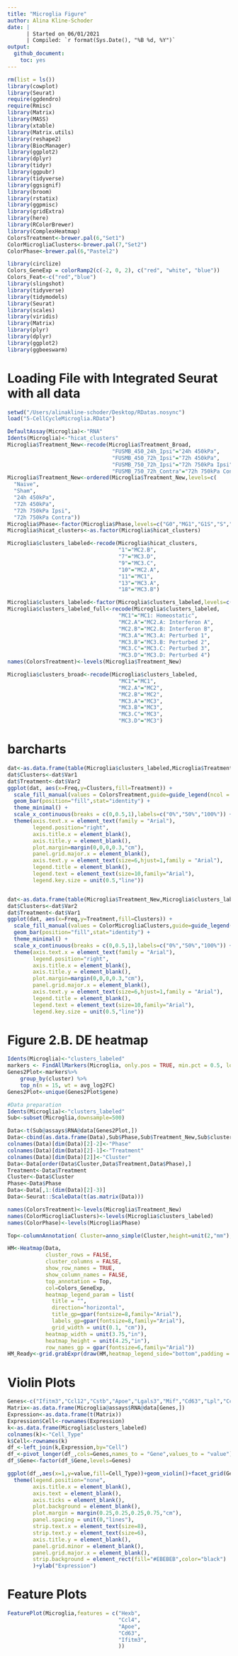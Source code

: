 ```yaml
---
title: "Microglia Figure"
author: Alina Kline-Schoder
date: | 
      | Started on 06/01/2021
      | Compiled: `r format(Sys.Date(), "%B %d, %Y")`
output:
  github_document:
    toc: yes
---
```



```r
rm(list = ls())
library(cowplot)
library(Seurat)
require(ggdendro)
require(Rmisc)
library(Matrix)
library(MASS)
library(xtable)
library(Matrix.utils)
library(reshape2)
library(BiocManager)
library(ggplot2)
library(dplyr)
library(tidyr)
library(ggpubr)
library(tidyverse)
library(ggsignif)
library(broom)
library(rstatix)
library(ggpmisc)
library(gridExtra)
library(here)
library(RColorBrewer)
library(ComplexHeatmap)
ColorsTreatment<-brewer.pal(6,"Set1")
ColorMicrogliaClusters<-brewer.pal(7,"Set2")
ColorPhase<-brewer.pal(6,"Pastel2")

library(circlize)
Colors_GeneExp = colorRamp2(c(-2, 0, 2), c("red", "white", "blue"))
Colors_Feat<-c("red","blue")
library(slingshot)
library(tidyverse)
library(tidymodels)
library(Seurat)
library(scales)
library(viridis)
library(Matrix)
library(plyr)
library(dplyr)
library(ggplot2)
library(ggbeeswarm)
```

# Loading File with Integrated Seurat with all data
```r
setwd("/Users/alinakline-schoder/Desktop/RDatas.nosync")
load("5-CellCycleMicroglia.RData")

DefaultAssay(Microglia)<-"RNA"
Idents(Microglia)<-"hicat_clusters"
Microglia$Treatment_New<-recode(Microglia$Treatment_Broad,
                                 "FUSMB_450_24h_Ipsi"="24h 450kPa",
                                 "FUSMB_450_72h_Ipsi"="72h 450kPa",
                                 "FUSMB_750_72h_Ipsi"="72h 750kPa Ipsi",
                                 "FUSMB_750_72h_Contra"="72h 750kPa Contra")
Microglia$Treatment_New<-ordered(Microglia$Treatment_New,levels=c(
  "Naive",
  "Sham",
  "24h 450kPa",
  "72h 450kPa",
  "72h 750kPa Ipsi",
  "72h 750kPa Contra"))
Microglia$Phase<-factor(Microglia$Phase,levels=c("G0","MG1","G1S","S","G2M","M"))
Microglia$hicat_clusters<-as.factor(Microglia$hicat_clusters)

Microglia$clusters_labeled<-recode(Microglia$hicat_clusters,
                                   "1"="MC2.B",
                                   "7"="MC3.D",
                                   "9"="MC3.C",
                                   "10"="MC2.A",
                                   "11"="MC1",
                                   "13"="MC3.A",
                                   "18"="MC3.B")

Microglia$clusters_labeled<-factor(Microglia$clusters_labeled,levels=c("MC1","MC2.A","MC2.B","MC3.A","MC3.B","MC3.C","MC3.D"))
Microglia$clusters_labeled_full<-recode(Microglia$clusters_labeled,
                                   "MC1"="MC1: Homeostatic",
                                   "MC2.A"="MC2.A: Interferon A",
                                   "MC2.B"="MC2.B: Interferon B",
                                   "MC3.A"="MC3.A: Perturbed 1",
                                   "MC3.B"="MC3.B: Perturbed 2",
                                   "MC3.C"="MC3.C: Perturbed 3",
                                   "MC3.D"="MC3.D: Perturbed 4")
names(ColorsTreatment)<-levels(Microglia$Treatment_New)

Microglia$clusters_broad<-recode(Microglia$clusters_labeled,
                                   "MC1"="MC1",
                                   "MC2.A"="MC2",
                                   "MC2.B"="MC2",
                                   "MC3.A"="MC3",
                                   "MC3.B"="MC3",
                                   "MC3.C"="MC3",
                                   "MC3.D"="MC3")
```


# barcharts
```r
dat<-as.data.frame(table(Microglia$clusters_labeled,Microglia$Treatment_New))
dat$Clusters<-dat$Var1
dat$Treatment<-dat$Var2
ggplot(dat, aes(x=Freq,y=Clusters,fill=Treatment)) + 
  scale_fill_manual(values = ColorsTreatment,guide=guide_legend(ncol = 2)) + 
  geom_bar(position="fill",stat="identity") + 
  theme_minimal() + 
  scale_x_continuous(breaks = c(0,0.5,1),labels=c("0%","50%","100%")) +
  theme(axis.text.x = element_text(family = "Arial"),
        legend.position="right",
        axis.title.x = element_blank(),
        axis.title.y = element_blank(),
        plot.margin=margin(0,0,0,0.3,"cm"),
        panel.grid.major.x = element_blank(),
        axis.text.y = element_text(size=6,hjust=1,family = "Arial"),
        legend.title = element_blank(),
        legend.text = element_text(size=10,family="Arial"),
        legend.key.size = unit(0.5,"line"))


dat<-as.data.frame(table(Microglia$Treatment_New,Microglia$clusters_labeled))
dat$Clusters<-dat$Var2
dat$Treatment<-dat$Var1
ggplot(dat, aes(x=Freq,y=Treatment,fill=Clusters)) + 
  scale_fill_manual(values = ColorMicrogliaClusters,guide=guide_legend(ncol = 2)) + 
  geom_bar(position="fill",stat="identity") + 
  theme_minimal() + 
  scale_x_continuous(breaks = c(0,0.5,1),labels=c("0%","50%","100%")) +
  theme(axis.text.x = element_text(family = "Arial"),
        legend.position="right",
        axis.title.x = element_blank(),
        axis.title.y = element_blank(),
        plot.margin=margin(0,0,0,0.3,"cm"),
        panel.grid.major.x = element_blank(),
        axis.text.y = element_text(size=6,hjust=1,family = "Arial"),
        legend.title = element_blank(),
        legend.text = element_text(size=10,family="Arial"),
        legend.key.size = unit(0.5,"line"))

```



# Figure 2.B. DE heatmap
```r
Idents(Microglia)<-"clusters_labeled"
markers <- FindAllMarkers(Microglia, only.pos = TRUE, min.pct = 0.5, logfc.threshold = 0.5)
Genes2Plot<-markers%>%
    group_by(cluster) %>%
    top_n(n = 15, wt = avg_log2FC)
Genes2Plot<-unique(Genes2Plot$gene)

#Data preparation
Idents(Microglia)<-"clusters_labeled"
Sub<-subset(Microglia,downsample=500)

Data<-t(Sub@assays$RNA@data[Genes2Plot,])
Data<-cbind(as.data.frame(Data),Sub$Phase,Sub$Treatment_New,Sub$clusters_labeled)
colnames(Data)[dim(Data)[2]-2]<-"Phase"
colnames(Data)[dim(Data)[2]-1]<-"Treatment"
colnames(Data)[dim(Data)[2]]<-"Cluster"
Data<-Data[order(Data$Cluster,Data$Treatment,Data$Phase),]
Treatment<-Data$Treatment
Cluster<-Data$Cluster
Phase<-Data$Phase
Data<-Data[,1:(dim(Data)[2]-3)]
Data<-Seurat::ScaleData(t(as.matrix(Data)))

names(ColorsTreatment)<-levels(Microglia$Treatment_New)
names(ColorMicrogliaClusters)<-levels(Microglia$clusters_labeled)
names(ColorPhase)<-levels(Microglia$Phase)

Top<-columnAnnotation( Cluster=anno_simple(Cluster,height=unit(2,"mm"),col=ColorMicrogliaClusters), Phase=anno_simple(Phase,height=unit(2,"mm"),col=ColorPhase),Treatment=anno_simple(Treatment,height = unit(2, "mm"),col = ColorsTreatment),show_legend=FALSE,show_annotation_name=FALSE)

HM<-Heatmap(Data,
            cluster_rows = FALSE,
            cluster_columns = FALSE,
            show_row_names = TRUE,
            show_column_names = FALSE,
            top_annotation = Top,
            col=Colors_GeneExp,
            heatmap_legend_param = list(
              title = "",
              direction="horizontal",
              title_gp=gpar(fontsize=8,family="Arial"),
              labels_gp=gpar(fontsize=8,family="Arial"),
              grid_width = unit(0.1, "cm")),
            heatmap_width = unit(3.75,"in"),
            heatmap_height = unit(4.25,"in"),
            row_names_gp = gpar(fontsize=6,family="Arial"))
HM_Ready<-grid.grabExpr(draw(HM,heatmap_legend_side="bottom",padding = unit(c(0, 0, 0, 0), "cm")))
```


# Violin Plots
```r
Genes<-c("Ifitm3","Ccl12","Cstb","Apoe","Lgals3","Mif","Cd63","Lpl","Ccl4","Siglech","Tmem119")
Matrix<-as.data.frame(Microglia@assays$RNA@data[Genes,])
Expression<-as.data.frame(t(Matrix))
Expression$Cell<-rownames(Expression)
k<-as.data.frame(Microglia$clusters_labeled)
colnames(k)<-"Cell_Type"
k$Cell<-rownames(k)
df_<-left_join(k,Expression,by="Cell")
df_<-pivot_longer(df_,cols=Genes,names_to = "Gene",values_to = "value")
df_$Gene<-factor(df_$Gene,levels=Genes)

ggplot(df_,aes(x=1,y=value,fill=Cell_Type))+geom_violin()+facet_grid(Gene~Cell_Type, space = "fixed",scales = "free",shrink=FALSE)+theme_bw()+
  theme(legend.position="none",
        axis.title.x = element_blank(),
        axis.text = element_blank(),
        axis.ticks = element_blank(),
        plot.background = element_blank(),
        plot.margin = margin(0.25,0.25,0.25,0.75,"cm"),
        panel.spacing = unit(0,"lines"),
        strip.text.x = element_text(size=8),
        strip.text.y = element_text(size=6),
        axis.title.y = element_blank(),
        panel.grid.minor = element_blank(),
        panel.grid.major.x = element_blank(),
        strip.background = element_rect(fill="#EBEBEB",color="black")
        )+ylab("Expression")
```

# Feature Plots
```r
FeaturePlot(Microglia,features = c("Hexb",
                                   "Ccl4",
                                   "Apoe",
                                   "Cd63",
                                   "Ifitm3",
                                   ))
```

